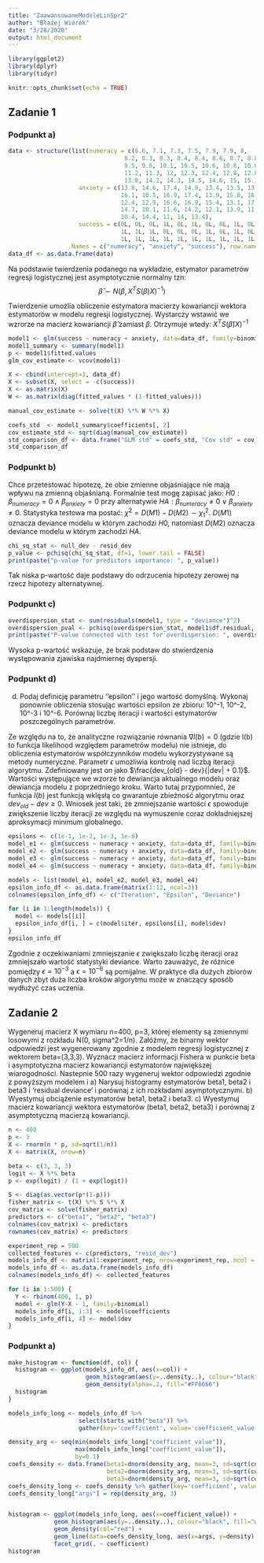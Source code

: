 ```yaml
---
title: "ZaawansowaneModeleLinSpr2"
author: "Błażej Wiórek"
date: "3/28/2020"
output: html_document
---
```


```r
library(ggplot2)
library(dplyr)
library(tidyr)

knitr::opts_chunk$set(echo = TRUE)
```

## Zadanie 1

### Podpunkt a)

```r
data <- structure(list(numeracy = c(6.6, 7.1, 7.3, 7.5, 7.9, 7.9, 8,
                                 8.2, 8.3, 8.3, 8.4, 8.4, 8.6, 8.7, 8.8, 8.8, 9.1, 9.1, 9.1, 9.3,
                                 9.5, 9.8, 10.1, 10.5, 10.6, 10.6, 10.6, 10.7, 10.8, 11, 11.1,
                                 11.2, 11.3, 12, 12.3, 12.4, 12.8, 12.8, 12.9, 13.4, 13.5, 13.6,
                                 13.8, 14.2, 14.3, 14.5, 14.6, 15, 15.1, 15.7), 
                    anxiety = c(13.8, 14.6, 17.4, 14.9, 13.4, 13.5, 13.8, 16.6, 13.5, 15.7, 13.6, 14,
                                16.1, 10.5, 16.9, 17.4, 13.9, 15.8, 16.4, 14.7, 15, 13.3, 10.9,
                                12.4, 12.9, 16.6, 16.9, 15.4, 13.1, 17.3, 13.1, 14, 17.7, 10.6,
                                14.7, 10.1, 11.6, 14.2, 12.1, 13.9, 11.4, 15.1, 13, 11.3, 11.4,
                                10.4, 14.4, 11, 14, 13.4), 
                    success = c(0L, 0L, 0L, 1L, 0L, 1L, 0L, 0L, 1L, 0L, 1L, 1L, 0L, 1L, 0L, 0L, 0L, 0L, 0L, 1L, 0L, 0L,
                                1L, 1L, 1L, 0L, 0L, 0L, 1L, 0L, 1L, 0L, 0L, 1L, 1L, 1L, 1L, 1L,
                                1L, 1L, 1L, 1L, 1L, 1L, 1L, 1L, 1L, 1L, 1L, 1L)), 
                 .Names = c("numeracy", "anxiety", "success"), row.names = c(NA, -50L), class = "data.frame")
data_df <- as.data.frame(data)
```

Na podstawie twierdzenia podanego na wykładzie, estymator parametrów regresji logistycznej jest asymptotycznie normalny tzn:
$$
\hat{\beta} \sim N(\beta, X^T S(\beta) X)^{-1})
$$

Twierdzenie umożlia obliczenie estymatora macierzy kowariancji wektora estymatorów w modelu regresji logistycznej. Wystarczy wstawić we wzrorze na macierz kowariancji $\hat{\beta}$ zamiast $\beta$. Otrzymuje wtedy: $X^T S(\hat{\beta}) X)^{-1}$ 
```r
model1 <- glm(success ~ numeracy + anxiety, data=data_df, family=binomial)
model1_summary <- summary(model1)
p <- model1$fitted.values
glm_cov_estimate <- vcov(model1)

X <- cbind(intercept=1, data_df)
X <- subset(X, select = -c(success))
X <- as.matrix(X)
W <- as.matrix(diag(fitted_values * (1-fitted_values)))

manual_cov_estimate <- solve(t(X) %*% W %*% X)
```

```r
coefs_std  <- model1_summary$coefficients[, 2]
cov_estimate_std <- sqrt(diag(manual_cov_estimate))
std_comparison_df <- data.frame("GLM std" = coefs_std, "Cov std" = cov_estimate_std)
std_comparison_df
```

### Podpunkt b)

Chce przetestować hipotezę, że obie zmienne objaśniające nie mają wpływu na zmienną objaśnianą. Formalnie test mogę zapisać jako: $H0: \beta_{numeracy} = 0 \land \beta_{anxiety} = 0$ przy alternatywie $HA: \beta_{numeracy} \neq 0 \lor \beta_{anxiety} \neq 0$. Statystyka testowa ma postać: $\chi^2 = D(M1) - D(M2) \sim \chi^2_1$. $D(M1)$ oznacza deviance modelu w którym zachodzi $H0$, natomiast $D(M2)$ oznacza deviance modelu w którym zachodzi $HA$.

```r
chi_sq_stat <- null_dev - resid_dev
p_value <- pchisq(chi_sq_stat, df=1, lower.tail = FALSE)
print(paste("p-value for predictors importance: ", p_value))
```

Tak niska p-wartość daje podstawy do odrzucenia hipotezy zerowej na rzecz hipotezy alternatywnej. 

### Podpunkt c)

```r
overdispersion_stat <- sum(residuals(model1, type = "deviance")^2)
overdispersion_pval <- pchisq(overdispersion_stat, model1$df.residual, lower = F)
print(paste("P-value connected with test for overdispersion: ", overdispersion_pval))
```

Wysoka p-wartość wskazuje, że brak podstaw do stwierdzenia występowania zjawiska najdmiernej dyspersji. 

### Podpunkt d)

d) Podaj definicję parametru ‘’epsilon’’ i jego wartość domyślną. Wykonaj ponownie
obliczenia stosując wartości epsilon ze zbioru: 10^-1, 10^-2, 10^-3 i 10^-6. Porównaj
liczbę iteracji i wartości estymatorów poszczególnych parametrów.

Ze względu na to, że analityczne rozwiązanie równania $\nabla l(b) = 0$ (gdzie l(b) to funkcja likelihood względem parametrów modelu) nie istnieje, do obliczenia estymatorów współczynników modelu wykorzystywane są metody numeryczne. Parametr $\epsilon$ umożliwia kontrolę nad liczbą iteracji algorytmu. Zdefiniowany jest on jako $\frac{dev_{old} - dev}{|dev| + 0.1}$. Wartości występujące we wzorze to dewiancja aktualnego modelu oraz dewiancja modelu z poprzedniego kroku. Warto tutaj przypomnieć, że funkcja $l(b)$ jest funkcją wklęsłą co gwarantuje zbieżność algorytmu oraz $dev_{old} - dev \geq 0$. Wniosek jest taki, że zmniejszanie wartości $\epsilon$ spowoduje zwiększenie liczby iteracji ze względu na wymuszenie coraz dokładniejszej aproksymacji minimum globalnego. 

```r
epsilons <- c(1e-1, 1e-2, 1e-3, 1e-6)
model_e1 <- glm(success ~ numeracy + anxiety, data=data_df, family=binomial, epsilon=epsilons[1])
model_e2 <- glm(success ~ numeracy + anxiety, data=data_df, family=binomial, epsilon=epsilons[2])
model_e3 <- glm(success ~ numeracy + anxiety, data=data_df, family=binomial, epsilon=epsilons[3])
model_e4 <- glm(success ~ numeracy + anxiety, data=data_df, family=binomial, epsilon=epsilons[4])

models <- list(model_e1, model_e2, model_e3, model_e4)
epsilon_info_df <- as.data.frame(matrix(1:12, ncol=3))
colnames(epsilon_info_df) <- c("Iteration", "Epsilon", "Deviance")

for (i in 1:length(models)) {
  model <- models[[i]]
  epsilon_info_df[i, ] = c(model$iter, epsilons[i], model$dev)
}
epsilon_info_df
```



Zgodnie z oczekiwaniami zmniejszanie $\epsilon$ zwiększało liczbę iteracji oraz zmniejszało wartość statystyki deviance. Warto zauważyć, że różnice pomiędzy $\epsilon = 10^{-3}$ a $\epsilon = 10^{-6}$ są pomijalne. W praktyce dla dużych zbiorów danych zbyt duża liczba kroków algorytmu może w znaczący sposób wydłużyć czas uczenia. 

## Zadanie 2

Wygeneruj macierz X wymiaru n=400, p=3, której elementy są zmiennymi losowymi z
rozkładu N(0, sigma^2=1/n). Załóżmy, że binarny wektor odpowiedzi jest wygenerowany
zgodnie z modelem regresji logistycznej z wektorem beta=(3,3,3). Wyznacz macierz informacji
Fishera w punkcie beta i asymptotyczna macierz kowariancji estymatorów największej
wiarogodności.
Nastepnie 500 razy wygeneruj wektor odpowiedzi zgodnie z powyższym modelem i
a) Narysuj histogramy estymatorów beta1, beta2 i beta3 i ‘residual deviance’ i porównaj z
ich rozkładami asymptotycznymi.
b) Wyestymuj obciążenie estymatorów beta1, beta2 i beta3.
c) Wyestymuj macierz kowariancji wektora estymatorów (beta1, beta2, beta3) i porównaj z
asymptotyczną macierzą kowariancji.

```r
n <- 400
p <- 3
X <- rnorm(n * p, sd=sqrt(1/n))
X <- matrix(X, nrow=n)

beta <- c(3, 3, 3)
logit <- X %*% beta
p <- exp(logit) / (1 + exp(logit))

S <- diag(as.vector(p*(1-p)))
fisher_matrix <- t(X) %*% S %*% X
cov_matrix <- solve(fisher_matrix)
predictors <- c("beta1", "beta2", "beta3")
colnames(cov_matrix) <- predictors
rownames(cov_matrix) <- predictors

experiment_rep = 500
collected_features <- c(predictors, "resid_dev")
models_info_df <- matrix(1:experiment_rep, nrow=experiment_rep, ncol = length(collected_features))
models_info_df <- as.data.frame(models_info_df)
colnames(models_info_df) <- collected_features

for (i in 1:500) {
  Y <- rbinom(400, 1, p)
  model <- glm(Y~X - 1, family=binomial)
  models_info_df[i, 1:3] <- model$coefficients
  models_info_df[i, 4] <- model$dev
}
```

### Podpunkt a)

```r
make_histogram <- function(df, col) {
  histogram <- ggplot(models_info_df, aes(x=col)) + 
                      geom_histogram(aes(y=..density..), colour="black", fill="white") + 
                      geom_density(alpha=.2, fill="#FF6666")
  histogram
}

models_info_long <- models_info_df %>% 
                    select(starts_with("beta")) %>% 
                    gather(key='coefficient', value='coefficient_value')

density_arg <- seq(min(models_info_long["coefficient_value"]), 
                   max(models_info_long["coefficient_value"]), 
                   by=0.1)
coefs_density <- data.frame(beta1=dnorm(density_arg, mean=3, sd=sqrt(cov_matrix[1,1])),
                            beta2=dnorm(density_arg, mean=3, sd=sqrt(cov_matrix[2,2])),
                            beta3=dnorm(density_arg, mean=3, sd=sqrt(cov_matrix[3,3])))
coefs_density_long <- coefs_density %>% gather(key='coefficient', value='density')
coefs_density_long["args"] = rep(density_arg, 3)


histogram <- ggplot(models_info_long, aes(x=coefficient_value)) + 
             geom_histogram(aes(y=..density..), colour="black", fill="white") + 
             geom_density(col="red") +
             geom_line(data=coefs_density_long, aes(x=args, y=density), col="blue") +         
             facet_grid(. ~ coefficient)
histogram
```
















